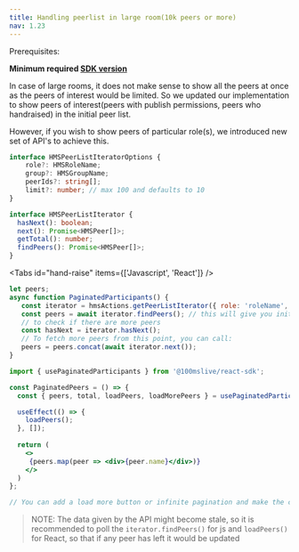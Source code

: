 ```yaml
---
title: Handling peerlist in large room(10k peers or more)
nav: 1.23
---
```


Prerequisites:

**Minimum required [SDK version](../../changelog/release-notes#2023-10-04)**

In case of large rooms, it does not make sense to show all the peers at once as the peers of interest would be limited. So we updated our implementation
to show peers of interest(peers with publish permissions, peers who handraised) in the initial peer list.

However, if you wish to show peers of particular role(s), we introduced new set of API's to achieve this.

```ts
interface HMSPeerListIteratorOptions {
    role?: HMSRoleName;
    group?: HMSGroupName;
    peerIds?: string[];
    limit?: number; // max 100 and defaults to 10
}

interface HMSPeerListIterator {
  hasNext(): boolean;
  next(): Promise<HMSPeer[]>;
  getTotal(): number;
  findPeers(): Promise<HMSPeer[]>;
}
```


<Tabs id="hand-raise" items={['Javascript', 'React']} />

<Tab id='hand-raise-0'>

```js
let peers;
async function PaginatedParticipants() {
   const iterator = hmsActions.getPeerListIterator({ role: 'roleName', limit: 20  }); 
   const peers = await iterator.findPeers(); // this will give you initial set of peers
   // to check if there are more peers
   const hasNext = iterator.hasNext();
   // To fetch more peers from this point, you can call:
   peers = peers.concat(await iterator.next());
}
```

</Tab>

<Tab id='hand-raise-1'>

```jsx
import { usePaginatedParticipants } from '@100mslive/react-sdk';

const PaginatedPeers = () => {
  const { peers, total, loadPeers, loadMorePeers } = usePaginatedParticipants({ role: roleName, limit: 20 });

  useEffect(() => {
    loadPeers();
  }, []);
   
  return (
    <>
     {peers.map(peer => <div>{peer.name}</div>)}
    </>
  )
};

// You can add a load more button or infinite pagination and make the call to loadMorePeers in the above implementation to get the next peers.
```

</Tab>


> NOTE: The data given by the API might become stale, so it is recommended to poll the `iterator.findPeers()` for js and `loadPeers()` for React, so that if any peer
has left it would be updated